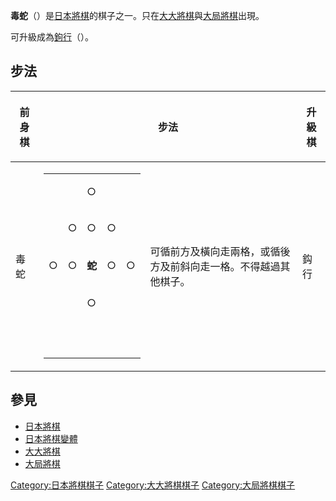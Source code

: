 {{japanese|japanese=毒蛇|kana=どくじゃ|romaji=Dokuja}}
'''毒蛇'''（{{lang|ja|どくじゃ}}）是[[日本將棋|日本將棋]]的棋子之一。只在[[大大將棋|大大將棋]]與[[大局將棋|大局將棋]]出現。

可升級成為[[鉤行|鉤行]]（{{lang|ja|こうぎょう}}）。

== 步法 ==

{| border="1" cellspacing="0" cellpadding="3"
|----- bgcolor="#dddddd"
! 前身棋
! colspan="2" | 步法
! 升級棋
! colspan="2" | 步法
|-----
| 毒蛇 ||
{| border="1" cellspacing="0" cellpadding="3"
|-----
|   ||   || ○ ||   ||  
|-----
|   || ○ || ○ || ○ ||  
|-----
| ○ || ○ || '''蛇''' || ○ || ○
|-----
|   ||   || ○ ||   ||  
|-----
|   ||   ||   ||   ||  
|}
| 可循前方及橫向走兩格，或循後方及前斜向走一格。不得越過其他棋子。 || 鈎行
|
{| border="1" cellspacing="0" cellpadding="3"
|-----
|   ||   ||   || │ ||  
|   ||  
|-----
|   ||   || ─ || ┼ || ─ ||   ||  
|-----
|   || │ ||   || │ ||  
| │ ||  
|-----
| ─ || ┼ || ─ || '''鉤''' || ─ || ┼ || ─
|-----
|   || │ ||   || │ ||  
| │ ||  
|-----
|   ||   || ─ || ┼ || ─ ||   ||  
|-----
|   ||   ||   || │ ||  
|   ||  
|}
| 可以進行[[飛車|飛車]]兩次的移動，但是每回合只能攻擊一名敵人。
|}


== 參見 ==
*[[日本將棋|日本將棋]]
*[[日本將棋變體|日本將棋變體]]
*[[大大將棋|大大將棋]]
*[[大局將棋|大局將棋]]

[[Category:日本將棋棋子|Category:日本將棋棋子]]
[[Category:大大將棋棋子|Category:大大將棋棋子]]
[[Category:大局將棋棋子|Category:大局將棋棋子]]
